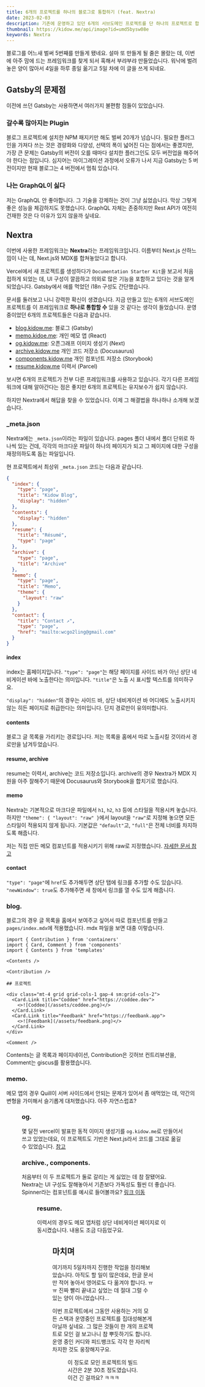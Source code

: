 ```yaml
---
title: 6개의 프로젝트를 하나의 블로그로 통합하기 (feat. Nextra)
date: 2023-02-03
description: 기존에 운영하고 있던 6개의 서브도메인 프로젝트를 단 하나의 프로젝트로 합쳤습니다.
thumbnail: https://kidow.me/api/image?id=umd5bysw08e
keywords: Nextra
---
```



<BackTop />
<Frontmatter />

블로그를 어느새 벌써 5번째를 만들게 됐네요. 설마 또 만들게 될 줄은 몰랐는 데, 이번에 아주 맘에 드는 프레임워크를 찾게 되서 혹해서 부랴부랴 만들었습니다. 워낙에 벌려놓은 양이 많아서 4일을 하루 종일 옮기고 5일 차에 이 글을 쓰게 되네요.

## Gatsby의 문제점

이전에 쓰던 Gatsby는 사용하면서 여러가지 불편함 점들이 있었습니다.

### 갈수록 많아지는 Plugin

블로그 프로젝트에 설치한 NPM 패지키만 해도 벌써 20개가 넘습니다. 필요한 플러그인을 가져다 쓰는 것은 경량화와 다양성, 선택의 폭이 넓어진 다는 점에서는 좋겠지만, 가장 큰 문제는 Gatsby의 버전이 오를 때마다 설치한 플러그인도 모두 버전업을 해주어야 한다는 점입니다. 심지어는 마이그레이션 과정에서 오류가 나서 지금 Gatsby는 5 버전이지만 현재 블로그는 4 버전에서 멈춰 있습니다.

### 나는 GraphQL이 싫다

저는 GraphQL 안 좋아합니다. 그 기술을 강제하는 것이 그냥 싫었습니다. 막상 그렇게 좋은 성능을 체감하지도 못했습니다. GraphQL 자체는 존중하지만 Rest API가 여전히 건재한 것은 다 이유가 있지 않을까 싶네요.

## Nextra

이번에 사용한 프레임워크는 **Nextra**라는 프레임워크입니다. 이름부터 Next.js 산하느낌이 나는 데, Next.js와 MDX를 합쳐놓았다고 합니다.

Vercel에서 새 프로젝트를 생성하다가 `Documentation Starter Kit`을 보고서 처음 접하게 되었는 데, UI 구성이 깔끔하고 의외로 많은 기능을 포함하고 있다는 것을 알게 되었습니다. Gatsby에서 애를 먹었던 i18n 구성도 간단했습니다.

문서를 둘러보고 나니 강력한 확신이 생겼습니다. 지금 만들고 있는 6개의 서브도메인 프로젝트를 이 프레임워크로 **하나로 통합할 수** 있을 것 같다는 생각이 들었습니다. 운영 중이었던 6개의 프로젝트들은 다음과 같습니다.

- [blog.kidow.me](https://blog.kidow.me): 블로그 (Gatsby)
- [memo.kidoe.me](https://memo.kidow.me): 개인 메모 앱 (React)
- [og.kidow.me](https://og.kidow.me): 오픈그래프 이미지 생성기 (Next)
- [archive.kidow.me](https://archive.kidow.me) 개인 코드 저장소 (Docusaurus)
- [components.kidow.me](https://components.kidow.me) 개인 컴포넌트 저장소 (Storybook)
- [resume.kidow.me](https://resume.kidow.me) 이력서 (Parcel)

보시면 6개의 프로젝트가 전부 다른 프레임워크를 사용하고 있습니다. 각기 다른 프레임워크에 대해 알아간다는 점은 좋지만 6개의 프로젝트는 유지보수가 쉽지 않습니다.

하지만 Nextra에서 해답을 찾을 수 있었습니다. 이제 그 해결법을 하나하나 소개해 보겠습니다.

### \_meta.json

Nextra에는 `_meta.json`이라는 파일이 있습니다. pages 폴더 내에서 폴더 단위로 하나씩 있는 건데, 각각의 마크다운 파일이 하나의 페이지가 되고 그 페이지에 대한 구성을 재정의하도록 돕는 파일입니다.

현 프로젝트에서 최상위 `_meta.json` 코드는 다음과 같습니다.

```json filename="pages/_meta.ko.json"
{
  "index": {
    "type": "page",
    "title": "Kidow Blog",
    "display": "hidden"
  },
  "contents": {
    "display": "hidden"
  },
  "resume": {
    "title": "Résumé",
    "type": "page"
  },
  "archive": {
    "type": "page",
    "title": "Archive"
  },
  "memo": {
    "type": "page",
    "title": "Memo",
    "theme": {
      "layout": "raw"
    }
  },
  "contact": {
    "title": "Contact ↗",
    "type": "page",
    "href": "mailto:wcgo2ling@gmail.com"
  }
}
```

#### index

index는 홈페이지입니다. `"type": "page"`는 해당 페이지를 사이드 바가 아닌 상단 네비게이션 바에 노출한다는 의미입니다. `"title"`은 노출 시 표시할 텍스트를 의미하구요.

`"display": "hidden"`의 경우는 사이드 바, 상단 네비게이션 바 어디에도 노출시키지 않는 히든 페이지로 취급한다는 의미입니다. 단지 경로만이 유의미합니다.

#### contents

블로그 글 목록을 가리키는 경로입니다. 저는 목록을 홈에서 따로 노출시킬 것이라서 경로만을 남겨두었습니다.

#### resume, archive

resume는 이력서, archive는 코드 저장소입니다. archive의 경우 Nextra가 MDX 지원을 아주 잘해주기 때문에 Docusaurus와 Storybook을 합치기로 했습니다.

#### memo

Nextra는 기본적으로 마크다운 파일에서 `h1`, `h2`, `h3` 등에 스타일을 적용시켜 놓습니다. 하지만 `"theme": { "layout": "raw" }`에서 layout을 `"raw"`로 지정해 놓으면 모든 스타일이 적용되지 않게 됩니다. 기본값은 `"default"`고, `"full"`은 전체 너비를 차지하도록 해줍니다.

저는 직접 만든 메모 컴포넌트를 적용시키기 위해 raw로 지정했습니다. [자세한 문서 참고](https://nextra.site/docs/docs-theme/page-configuration#layouts)

#### contact

`"type": "page"`에 `href`도 추가해두면 상단 탭에 링크를 추가할 수도 있습니다. `"newWindow": true`도 추가해주면 새 창에서 링크를 열 수도 있게 해줍니다.

### blog.

블로그의 경우 글 목록을 홈에서 보여주고 싶어서 따로 컴포넌트를 만들고 `pages/index.mdx`에 적용했습니다. mdx 파일을 보면 대충 이렇습니다.

```mdx filename="pages/index.ko.mdx"
import { Contribution } from 'containers'
import { Card, Comment } from 'components'
import { Contents } from 'templates'

<Contents />

<Contribution />

## 프로젝트

<div class="mt-4 grid grid-cols-1 gap-4 sm:grid-cols-2">
  <Card.Link title="Coddee" href="https://coddee.dev">
    <>![Coddee](/assets/coddee.png)</>
  </Card.Link>
  <Card.Link title="Feedbank" href="https://feedbank.app">
    <>![Feedbank](/assets/feedbank.png)</>
  </Card.Link>
</div>

<Comment />
```

Contents는 글 목록과 페이지네이션, Contribution은 깃허브 컨트리뷰션을, Comment는 giscus를 활용했습니다.

### memo.

메모 앱의 경우 Quill이 서버 사이드에서 안되는 문제가 있어서 좀 애먹었는 데, 약간의 변형을 가미해서 슬기롭게 대처했습니다. 아주 자연스럽죠?

<Figure caption="메모 앱" image="/contents/20/memo.png" />

### og.

몇 달전 vercel이 발표한 동적 이미지 생성기를 `og.kidow.me`로 만들어서 쓰고 있었는데요, 이 프로젝트도 기반은 Next.js라서 코드를 그대로 옮길 수 있었습니다. [참고](https://vercel.com/docs/concepts/functions/edge-functions/og-image-generation)

### archive., components.

처음부터 이 두 프로젝트가 둘로 갈리는 게 싫었는 데 참 잘됐어요. Nextra는 UI 구성도 잘해놓아서 기존보다 가독성도 훨씬 더 좋습니다. Spinner라는 컴포넌트를 예시로 들어볼까요? [링크 이동](/archive/feedback/Spinner)

<Figure caption="Spinner 컴포넌트 문서" image="/contents/20/spinner.png" />

### resume.

이력서의 경우도 메모 앱처럼 상단 네비게이션 페이지로 이동시켰습니다. 내용도 조금 다듬었구요.

<Figure caption="이력서 페이지" image="/contents/20/resume.png" />

## 마치며

여기까지 5일차까지 진행한 작업을 정리해보았습니다. 아직도 할 일이 많은데요, 한글 문서만 적어 놓아서 영어로도 다 옮겨야 합니다. ㅠㅠ 진짜 빨리 끝내고 싶었는 데 절대 그럴 수 있는 양이 아니었습니다...

이번 프로젝트에서 그동안 사용하는 거의 모든 스택과 운영중인 프로젝트를 집대성해본게 아닐까 싶네요. 그 많은 것들이 한 개의 프로젝트로 모인 걸 보고나니 참 뿌듯하기도 합니다. 운영 중인 커디와 피드뱅크도 각각 한 자리씩 차지한 것도 웅장해지구요.

<Figure caption="프로젝트 홈" image="/contents/20/home.png" />

이 정도로 모인 프로젝트의 빌드 시간은 2분 30초 정도였습니다. 이건 긴 걸까요? ㅋㅋㅋ

<Figure caption="Vercel에서 본 빌드 시간" image="/contents/20/build-time.png" />

<ShareButtons />
<Comment />
